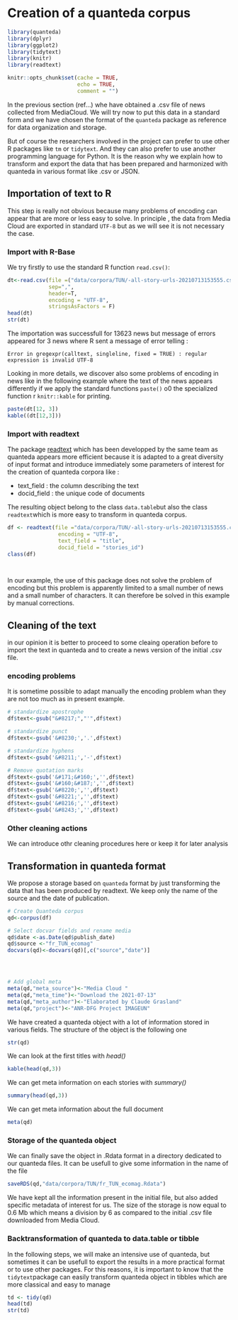 # Creation of a quanteda corpus {#c22_mediacloud_to_quanteda}

```r
library(quanteda)
library(dplyr)
library(ggplot2)
library(tidytext)
library(knitr)
library(readtext)

knitr::opts_chunk$set(cache = TRUE,
                      echo = TRUE,
                      comment = "")


```
In the previous section (ref...) whe have obtained a .csv file of news collected from MediaCloud. We will try now to put this data in a standard form and we have chosen the format of the `quanteda` package as reference for data organization and storage. 

But of course the researchers involved in the project can prefer to use other R packages like `tm` or `tidytext`. And they can also prefer to use another programming language for Python. It is the reason why we explain how to transform and export the data that has been prepared and harmonized with quanteda in various format like .csv or JSON. 


## Importation of text to R


This step is really not obvious because many problems of encoding can appear that are more or less easy to solve. In principle , the data from Media Cloud are exported in standard `UTF-8` but as we will see it is not necessary the case. 


### Import with R-Base 

We try firstly to use the standard R function `read.csv()`: 

```r
dt<-read.csv(file =("data/corpora/TUN/-all-story-urls-20210713153555.csv"),
             sep=",",
             header=T,
             encoding = "UTF-8",
             stringsAsFactors = F)
head(dt)
str(dt)
```

The importation was successfull for 13623 news but message of errors appeared for 3 news where R sent a message of error telling :

`Error in gregexpr(calltext, singleline, fixed = TRUE) : regular expression is invalid UTF-8`

Looking in more details, we discover also some problems of encoding in news like in the following example where the text of the news appears differently if we apply the standard functions `paste()` o0 the specialized function r `knitr::kable` for printing. 

```r
paste(dt[12, 3])
kable((dt[12,3]))
```


### Import with readtext

The package [readtext](https://readtext.quanteda.io/articles/readtext_vignette.html) which has been developped by the same team as quanteda appears more efficient because it is adapted to a great diversity of input format and introduce immediately some parameters of interest for the creation of quanteda corpora like :

- text_field : the column describing the text
- docid_field : the unique code of documents

The resulting object belong to the class `data.table`but also the class `readtext`which is more easy to transform in quanteda corpus. 

```r
df <- readtext(file ="data/corpora/TUN/-all-story-urls-20210713153555.csv",
                encoding = "UTF-8",
                text_field = "title",
                docid_field = "stories_id")
class(df)

          
```

In our example, the use of this package does not solve the problem of encoding but this problem is apparently limited to a small number of news and a small number of characters. It can therefore be solved in this example by manual corrections. 

## Cleaning of the text

in our opinion it is better to proceed to some cleaing operation before to import the text in quanteda and to create a news version of the initial .csv file. 

### encoding problems

It is sometime possible to adapt manually the encoding problem whan they are not too much as in present example. 

```r
# standardize apostrophe
df$text<-gsub("&#8217;","'",df$text)

# standardize punct
df$text<-gsub('&#8230;','.',df$text)

# standardize hyphens
df$text<-gsub('&#8211;','-',df$text)

# Remove quotation marks
df$text<-gsub('&#171;&#160;','',df$text)
df$text<-gsub('&#160;&#187;','',df$text)
df$text<-gsub('&#8220;','',df$text)
df$text<-gsub('&#8221;','',df$text)
df$text<-gsub('&#8216;','',df$text)
df$text<-gsub('&#8243;','',df$text)

```


### Other cleaning actions

We can introduce othr cleaning procedures here or keep it for later analysis


## Transformation in quanteda format

We propose  a storage based on `quanteda` format by just transforming the data that has been produced by readtext. We keep only the name of the source and the date of publication. 

```r

# Create Quanteda corpus
qd<-corpus(df)

# Select docvar fields and rename media
qd$date <-as.Date(qd$publish_date)
qd$source <-"fr_TUN_ecomag"
docvars(qd)<-docvars(qd)[,c("source","date")]




# Add global meta
meta(qd,"meta_source")<-"Media Cloud "
meta(qd,"meta_time")<-"Download the 2021-07-13"
meta(qd,"meta_author")<-"Elaborated by Claude Grasland"
meta(qd,"project")<-"ANR-DFG Project IMAGEUN"

```


We have created a quanteda object with a lot of information stored in various fields. The structure of the object is the following one

```r
str(qd)
```

We can look at the first titles with *head()*

```r
kable(head(qd,3))
```


We can get meta information on each stories with *summary()*

```r
summary(head(qd,3))
```

We can get meta information about the full document

```r
meta(qd)
```



### Storage of the quanteda object

We can finally save the object in .Rdata format in a directory dedicated to our quanteda files. It can be usefull to give some information in the name of the file

```r
saveRDS(qd,"data/corpora/TUN/fr_TUN_ecomag.Rdata")
```

We have kept all the information present in the initial file, but also added specific metadata of interest for us. The size of the storage is now equal to 0.6 Mb which means a division by 6 as compared to the initial .csv file downloaded from Media Cloud.

### Backtransformation of quanteda to data.table or tibble

In the following steps, we will make an intensive use of quanteda, but sometimes it can be usefull to export the results in a more practical format or to use other packages. For this reasons, it is important to know that the `tidytext`package can easily transform quanteda object in tibbles which are more classical and easy to manage 

```r
td <- tidy(qd)
head(td)
str(td)
```







